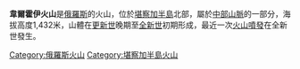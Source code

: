 '''韋爾霍伊火山'''是[[俄羅斯|俄羅斯]]的火山，位於[[堪察加半島|堪察加半島]]北部，屬於[[中部山脈|中部山脈]]的一部分，海拔高度1,432米，山體在[[更新世|更新世]]晚期至[[全新世|全新世]]初期形成，最近一次[[火山噴發|火山噴發]]在全新世發生。

[[Category:俄羅斯火山|Category:俄羅斯火山]]
[[Category:堪察加半島火山|Category:堪察加半島火山]]
{{Russia-geo-stub}}